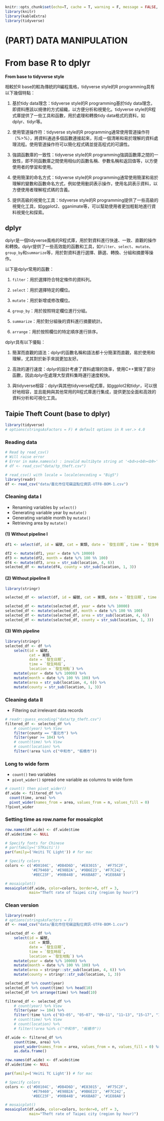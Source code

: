 ```r
knitr::opts_chunk$set(echo=T, cache = T, warning = F, message = FALSE, class.output = "output")
library(knitr)
library(kableExtra)
library(tidyverse)
```

# (PART) DATA MANIPULATION {.unnumbered}

# From base R to dplyr {#base2dplyr}

**From base to tidyverse style**

相較於R base的較為傳統的R編程風格，tidyverse style的R programming具有以下幾個特點：

1.  基於tidy data理念：tidyverse style的R programming基於tidy data理念，即資料應該以規律的方式組織，以方便分析和視覺化。tidyverse style的R程式庫提供了一些工具和函數，用於處理和轉換tidy data格式的資料，如dplyr、tidyr等。

2.  使用管道操作符：tidyverse style的R programming通常使用管道操作符（%\>%），將資料通過多個函數連接起來，形成一個清晰和易於理解的資料處理流程。使用管道操作符可以簡化程式碼並提高程式的可讀性。

3.  強調函數庫的一致性：tidyverse style的R programming強調函數庫之間的一致性，即不同函數庫之間使用相似的函數名稱、參數名稱和返回值等，以方便使用者的學習和使用。

4.  使用簡潔的命名方式：tidyverse style的R programming通常使用簡潔和易於理解的變數和函數命名方式，例如使用動詞表示操作，使用名詞表示資料，以方便使用者理解程式碼的含義。

5.  提供高級的視覺化工具：tidyverse style的R programming提供了一些高級的視覺化工具，如ggplot2、gganimate等，可以幫助使用者更加輕鬆地進行資料視覺化和探索。

## dplyr

dplyr是一個tidyverse風格的R程式庫，用於對資料進行快速、一致、直觀的操作和轉換。dplyr提供了一些高效能的函數和工具，如`filter`、`select`、`mutate`、`group_by`和`summarize`等，用於對資料進行選擇、篩選、轉換、分組和摘要等操作。

以下是dplyr常用的函數：

1.  `filter`：用於選擇符合特定條件的資料列。

2.  `select`：用於選擇特定的欄位。

3.  `mutate`：用於新增或修改欄位。

4.  `group_by`：用於按照特定欄位進行分組。

5.  `summarize`：用於對分組後的資料進行摘要統計。

6.  `arrange`：用於按照欄位的特定順序進行排序。

dplyr具有以下優點：

1.  簡潔而直觀的語法：dplyr的函數名稱和語法都十分簡潔而直觀，易於使用和理解，尤其對於新手來說更加友好。

2.  高效的運行速度：dplyr的設計考慮了資料處理的效率，使用C++實現了部分函數，因此dplyr在處理大型資料集時運行速度較快。

3.  與tidyverse相容：dplyr與其他tidyverse程式庫，如ggplot2和tidyr，可以很好地相容，並且能夠與其他常用的R程式庫進行集成，提供更加全面和高效的資料分析和可視化工具。

## Taipie Theft Count (base to dplyr) {#tptheft_dplyr}

```r
library(tidyverse)
# options(stringsAsFactors = F) # default options in R ver.> 4.0
```

### Reading data

```r
# Read by read_csv()
# Will raise error
# Error in make.names(x) : invalid multibyte string at '<bd>s<b8><b9>'
# df <- read_csv("data/tp_theft.csv")

# read_csv() with locale = locale(encoding = "Big5")
library(readr)
df <- read_csv("data/臺北市住宅竊盜點位資訊-UTF8-BOM-1.csv")
```

### Cleaning data I

-   Renaming variables by `select()`
-   Generating variable year by `mutate()`
-   Generating variable month by `mutate()`
-   Retrieving area by `mutate()`

#### (1) Without pipeline I

```r
df1 <- select(df, id = 編號, cat = 案類, date = `發生日期`, time = `發生時段`, location = `發生地點`)

df2 <- mutate(df1, year = date %/% 10000)
df3 <- mutate(df2, month = date %/% 100 %% 100)
df4 <- mutate(df3, area = str_sub(location, 4, 6))
selected_df <- mutate(df4, county = str_sub(location, 1, 3))
```

#### (2) Without pipeline II

```r
library(stringr)

selected_df <- select(df, id = 編號, cat = 案類, date = `發生日期`, time = `發生時段`, location = `發生地點`)

selected_df <- mutate(selected_df, year = date %/% 10000)
selected_df <- mutate(selected_df, month = date %/% 100 %% 100)
selected_df <- mutate(selected_df, area = str_sub(location, 4, 6))
selected_df <- mutate(selected_df, county = str_sub(location, 1, 3))
```

#### (3) With pipeline

```r
library(stringr)
selected_df <- df %>%
    select(id = 編號, 
           cat = 案類, 
           date = `發生日期`, 
           time = `發生時段`, 
           location = `發生地點`) %>%
    mutate(year = date %/% 10000) %>%
    mutate(month = date %/% 100 %% 100) %>%
    mutate(area = str_sub(location, 4, 6)) %>%
    mutate(county = str_sub(location, 1, 3))
```

### Cleaning data II

-   Filtering out irrelevant data records

```r
# readr::guess_encoding("data/tp_theft.csv")
filtered_df <- selected_df %>%
    # count(year) %>% View
    filter(county == "臺北市") %>%
    filter(year >= 104) %>%
    # count(time) %>% View
    # count(location) %>%
    filter(!area %in% c("中和市", "板橋市"))
```

### Long to wide form

-   `count()` two variables
-   `pivot_wider()` spread one variable as columns to wide form

```r
# count() then pivot_wider()
df.wide <- filtered_df %>% 
  count(time, area) %>%
  pivot_wider(names_from = area, values_from = n, values_fill = 0)
??pivot_wider
```

### Setting time as row.name for mosaicplot

```r
row.names(df.wide) <- df.wide$time
df.wide$time <- NULL
```

```r

# Specify fonts for Chinese
# par(family=('STKaiti')) 
par(family=('Heiti TC Light')) # for mac

# Specify colors
colors <- c('#D0104C', '#DB4D6D', '#E83015',  '#F75C2F',
            '#E79460', '#E98B2A', '#9B6E23', '#F7C242',
            '#BEC23F', '#90B44B', '#66BAB7', '#1E88A8')

# mosaicplot()
mosaicplot(df.wide, color=colors, border=0, off = 3,
           main="Theft rate of Taipei city (region by hour)")

```

### Clean version

```r
library(readr)
# options(stringsAsFactors = F)
df <- read_csv("data/臺北市住宅竊盜點位資訊-UTF8-BOM-1.csv")

selected_df <- df %>%
    select(id = 編號, 
           cat = 案類,
           date = `發生日期`, 
           time = `發生時段`, 
           location = `發生地點`) %>%
    mutate(year = date %/% 10000) %>%
    mutate(month = date %/% 100 %% 100) %>%
    mutate(area = stringr::str_sub(location, 4, 6)) %>%
    mutate(county = stringr::str_sub(location, 1, 3))

selected_df %>% count(year)
selected_df %>% count(time) %>% head(10)
selected_df %>% arrange(time) %>% head(10)

filtered_df <- selected_df %>%
    # count(year) %>% View
    filter(year >= 104) %>%
    filter(!time %in% c("03~05", "05~07", "09~11", "11~13", "15~17", "17~19", "18~21", "21~23", "23~01"))
    # count(time) %>% View
    # count(location) %>%
    # filter(!area %in% c("中和市", "板橋市"))

df.wide <- filtered_df %>% 
    count(time, area) %>%
    pivot_wider(names_from = area, values_from = n, values_fill = 0) %>%
    as.data.frame()

row.names(df.wide) <- df.wide$time
df.wide$time <- NULL

par(family=('Heiti TC Light')) # for mac

# Specify colors
colors <- c('#D0104C', '#DB4D6D', '#E83015',  '#F75C2F',
            '#E79460', '#E98B2A', '#9B6E23', '#F7C242',
            '#BEC23F', '#90B44B', '#66BAB7', '#1E88A8')

# mosaicplot()
mosaicplot(df.wide, color=colors, border=0, off = 3,
           main="Theft rate of Taipei city (region by hour)")  
```
